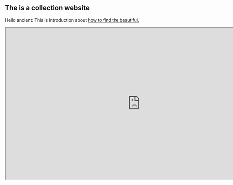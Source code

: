 ## The is a  collection website
Hello ancient:
This is introduction about [how to find the beautiful.](https://www.youtube.com/watch?v=0IlxI4vvj4k)

<iframe width="863" height="486" className="aspect-video w-full" src="https://www.youtube.com/embed/0IlxI4vvj4k"  allow="accelerometer; autoplay; clipboard-write; encrypted-media; gyroscope; picture-in-picture" allowFullScreen />


# Collection Website

Welcome to the Collection Website! This site serves as a curated collection of resources, projects, articles, and tools related to [insert your topic or focus area here]. Whether you're a beginner or an experienced professional, you'll find valuable content to enhance your knowledge and skills.

## Table of Contents

- [About](#about)
- [Categories](#categories)
  - [Category 1](#category-1)
  - [Category 2](#category-2)
  - [Category 3](#category-3)
- [Featured Items](#featured-items)
- [Contributing](#contributing)
- [Contact](#contact)
- [License](#license)

## About

This website was created to provide a centralized location for high-quality resources related to [insert your topic]. Our goal is to make it easier for enthusiasts and professionals to find valuable information and tools quickly and efficiently.

## Categories

### Category 1

Description of Category 1. This could be a type of resource, a subject area, or any other classification that makes sense for your collection.

- [Item 1](#)
- [Item 2](#)
- [Item 3](#)

### Category 2

Description of Category 2. Highlight what kind of items are included in this category and why they are useful.

- [Item 1](#)
- [Item 2](#)
- [Item 3](#)

### Category 3

Description of Category 3. Provide insights into what this category encompasses and how it can benefit users.

- [Item 1](#)
- [Item 2](#)
- [Item 3](#)

## Featured Items

Here are some of our top picks from the collection:

1. **[Featured Item 1](#)** - A brief description of why this item is highlighted.
2. **[Featured Item 2](#)** - A brief description of why this item is highlighted.
3. **[Featured Item 3](#)** - A brief description of why this item is highlighted.

## Contributing

We welcome contributions from the community! If you have a resource, project, or article that you think would be a great addition to our collection, please follow these steps:

1. Fork this repository.
2. Add your item to the appropriate category.
3. Submit a pull request with a brief description of your addition.

We will review your submission and, if it meets our quality standards, add it to the collection.

## Contact

If you have any questions, suggestions, or feedback, please feel free to reach out to us:

- Email: [your-email@example.com](mailto:your-email@example.com)
- Twitter: [@yourTwitterHandle](https://twitter.com/yourTwitterHandle)
- GitHub: [yourGitHubProfile](https://github.com/yourGitHubProfile)

## License

This project is licensed under the MIT License - see the [LICENSE](LICENSE) file for details.

---

Thank you for visiting the Collection Website! We hope you find the resources here helpful and inspiring

